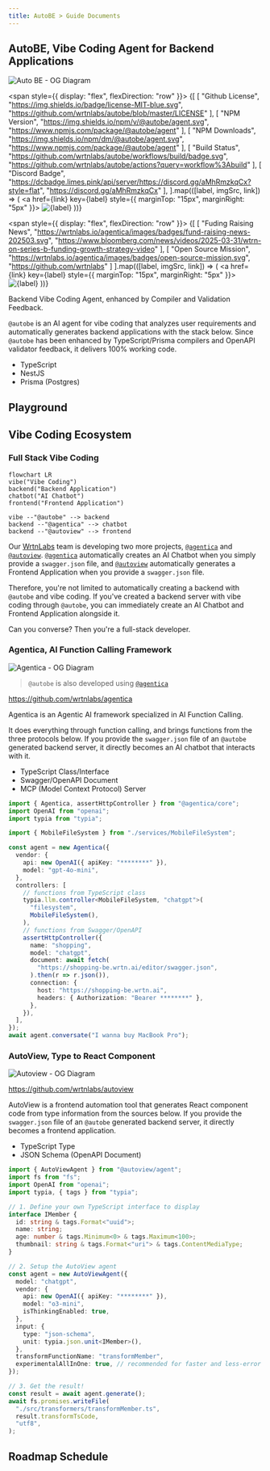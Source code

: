 ```yaml
---
title: AutoBE > Guide Documents
---
```


## AutoBE, Vibe Coding Agent for Backend Applications

![Auto BE - OG Diagram](https://github.com/user-attachments/assets/d7bd7403-dedb-4194-9a21-4c2fb3af18e8)

<span style={{ display: "flex", flexDirection: "row" }}>
{[
  [
    "Github License",
    "https://img.shields.io/badge/license-MIT-blue.svg",
    "https://github.com/wrtnlabs/autobe/blob/master/LICENSE"
  ],
  [
    "NPM Version",
    "https://img.shields.io/npm/v/@autobe/agent.svg",
    "https://www.npmjs.com/package/@autobe/agent"
  ],
  [
    "NPM Downloads",
    "https://img.shields.io/npm/dm/@autobe/agent.svg",
    "https://www.npmjs.com/package/@autobe/agent"
  ],
  [
    "Build Status",
    "https://github.com/wrtnlabs/autobe/workflows/build/badge.svg",
    "https://github.com/wrtnlabs/autobe/actions?query=workflow%3Abuild"
  ],
  [
    "Discord Badge",
    "https://dcbadge.limes.pink/api/server/https://discord.gg/aMhRmzkqCx?style=flat",
    "https://discord.gg/aMhRmzkqCx"
  ],
].map(([label, imgSrc, link]) => (
  <a href={link} key={label} style={{ marginTop: "15px", marginRight: "5px" }}>
    <img src={imgSrc} alt={label} />
  </a>
))}
</span>

<span style={{ display: "flex", flexDirection: "row" }}>
{[
  [
    "Fuding Raising News",
    "https://wrtnlabs.io/agentica/images/badges/fund-raising-news-202503.svg",
    "https://www.bloomberg.com/news/videos/2025-03-31/wtrn-on-series-b-funding-growth-strategy-video"
  ],
  [
    "Open Source Mission",
    "https://wrtnlabs.io/agentica/images/badges/open-source-mission.svg",
    "https://github.com/wrtnlabs"
  ]
].map(([label, imgSrc, link]) => (
  <a href={link} key={label} style={{ marginTop: "15px", marginRight: "5px" }}>
    <img src={imgSrc} alt={label} />
  </a>
))}
</span>

Backend Vibe Coding Agent, enhanced by Compiler and Validation Feedback.

`@autobe` is an AI agent for vibe coding that analyzes user requirements and automatically generates backend applications with the stack below. Since `@autobe` has been enhanced by TypeScript/Prisma compilers and OpenAPI validator feedback, it delivers 100% working code.

- TypeScript
- NestJS
- Prisma (Postgres)

## Playground

<AutoBePlaygroundSection />

## Vibe Coding Ecosystem

### Full Stack Vibe Coding

```mermaid
flowchart LR
vibe("Vibe Coding")
backend("Backend Application")
chatbot("AI Chatbot")
frontend("Frontend Application")

vibe --"@autobe" --> backend
backend --"@agentica" --> chatbot
backend --"@autoview" --> frontend
```

Our [WrtnLabs](https://github.com/wrtnlabs) team is developing two more projects, [`@agentica`](https://github.com/wrtnlabs/agentica) and [`@autoview`](https://github.com/wrtnlabs/autoview). [`@agentica`](https://github.com/wrtnlabs/agentica) automatically creates an AI Chatbot when you simply provide a `swagger.json` file, and [`@autoview`](https://github.com/wrtnlabs/autoview) automatically generates a Frontend Application when you provide a `swagger.json` file.

Therefore, you're not limited to automatically creating a backend with `@autobe` and vibe coding. If you've created a backend server with vibe coding through `@autobe`, you can immediately create an AI Chatbot and Frontend Application alongside it.

Can you converse? Then you're a full-stack developer.

### Agentica, AI Function Calling Framework

![Agentica - OG Diagram](https://github.com/user-attachments/assets/42a238b1-9223-4c7d-883c-b94ccc59ae68)

> `@autobe` is also developed using [`@agentica`](https://github.com/wrtnlabs/agentica)

https://github.com/wrtnlabs/agentica

Agentica is an Agentic AI framework specialized in AI Function Calling.

It does everything through function calling, and brings functions from the three protocols below. If you provide the `swagger.json` file of an `@autobe` generated backend server, it directly becomes an AI chatbot that interacts with it.

  - TypeScript Class/Interface
  - Swagger/OpenAPI Document
  - MCP (Model Context Protocol) Server

```typescript
import { Agentica, assertHttpController } from "@agentica/core";
import OpenAI from "openai";
import typia from "typia";

import { MobileFileSystem } from "./services/MobileFileSystem";

const agent = new Agentica({
  vendor: {
    api: new OpenAI({ apiKey: "********" }),
    model: "gpt-4o-mini",
  },
  controllers: [
    // functions from TypeScript class
    typia.llm.controller<MobileFileSystem, "chatgpt">(
      "filesystem",
      MobileFileSystem(),
    ),
    // functions from Swagger/OpenAPI
    assertHttpController({
      name: "shopping",
      model: "chatgpt",
      document: await fetch(
        "https://shopping-be.wrtn.ai/editor/swagger.json",
      ).then(r => r.json()),
      connection: {
        host: "https://shopping-be.wrtn.ai",
        headers: { Authorization: "Bearer ********" },
      },
    }),
  ],
});
await agent.conversate("I wanna buy MacBook Pro");
```

### AutoView, Type to React Component

![Autoview - OG Diagram](https://github.com/user-attachments/assets/7ed405c6-4116-4c18-9ae4-487bc9fc1e2d)

https://github.com/wrtnlabs/autoview

AutoView is a frontend automation tool that generates React component code from type information from the sources below. If you provide the `swagger.json` file of an `@autobe` generated backend server, it directly becomes a frontend application.

  - TypeScript Type
  - JSON Schema (OpenAPI Document)

```typescript
import { AutoViewAgent } from "@autoview/agent";
import fs from "fs";
import OpenAI from "openai";
import typia, { tags } from "typia";

// 1. Define your own TypeScript interface to display
interface IMember {
  id: string & tags.Format<"uuid">;
  name: string;
  age: number & tags.Minimum<0> & tags.Maximum<100>;
  thumbnail: string & tags.Format<"uri"> & tags.ContentMediaType;
}

// 2. Setup the AutoView agent
const agent = new AutoViewAgent({
  model: "chatgpt",
  vendor: {
    api: new OpenAI({ apiKey: "********" }),
    model: "o3-mini",
    isThinkingEnabled: true,
  },
  input: {
    type: "json-schema",
    unit: typia.json.unit<IMember>(),
  },
  transformFunctionName: "transformMember",
  experimentalAllInOne: true, // recommended for faster and less-error results
});

// 3. Get the result!
const result = await agent.generate(); 
await fs.promises.writeFile(
  "./src/transformers/transformMember.ts",
  result.transformTsCode,
  "utf8",
);
```

## Roadmap Schedule

<AutoBeRoadmapPreface />
